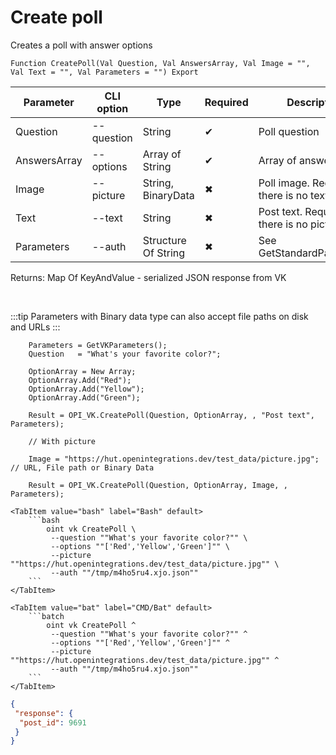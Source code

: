 ﻿---
sidebar_position: 4
description: Create poll and other functions to work with VK in the Open Integration Package, a free open-source integration library for 1C:Enterprise 8, OneScript and CLI
keywords: [1C, 1С, 1С:Enterprise, 1С:Enterprise 8.3, API, Integration, Services, Exchange, OneScript, CLI, VK]
---


# Create poll
 Creates a poll with answer options



`Function CreatePoll(Val Question, Val AnswersArray, Val Image = "", Val Text = "", Val Parameters = "") Export`

  | Parameter | CLI option | Type | Required | Description |
  |-|-|-|-|-|
  | Question | --question | String | &#x2714; | Poll question |
  | AnswersArray | --options | Array of String | &#x2714; | Array of answer options |
  | Image | --picture | String, BinaryData | &#x2716; | Poll image. Required if there is no text |
  | Text | --text | String | &#x2716; | Post text. Required if there is no picture |
  | Parameters | --auth | Structure Of String | &#x2716; | See GetStandardParameters |

  
  Returns:  Map Of KeyAndValue - serialized JSON response from VK

<br/>

:::tip
Parameters with Binary data type can also accept file paths on disk and URLs
:::
<br/>


```bsl title="1C:Enterprise/OneScript code example"
    Parameters = GetVKParameters();
    Question   = "What's your favorite color?";

    OptionArray = New Array;
    OptionArray.Add("Red");
    OptionArray.Add("Yellow");
    OptionArray.Add("Green");

    Result = OPI_VK.CreatePoll(Question, OptionArray, , "Post text", Parameters);

    // With picture

    Image = "https://hut.openintegrations.dev/test_data/picture.jpg"; // URL, File path or Binary Data

    Result = OPI_VK.CreatePoll(Question, OptionArray, Image, , Parameters);
```
 

 <Tabs>
  
    <TabItem value="bash" label="Bash" default>
        ```bash
            oint vk CreatePoll \
             --question ""What's your favorite color?"" \
             --options ""['Red','Yellow','Green']"" \
             --picture ""https://hut.openintegrations.dev/test_data/picture.jpg"" \
             --auth ""/tmp/m4ho5ru4.xjo.json""
        ```
    </TabItem>
  
    <TabItem value="bat" label="CMD/Bat" default>
        ```batch
            oint vk CreatePoll ^
             --question ""What's your favorite color?"" ^
             --options ""['Red','Yellow','Green']"" ^
             --picture ""https://hut.openintegrations.dev/test_data/picture.jpg"" ^
             --auth ""/tmp/m4ho5ru4.xjo.json""
        ```
    </TabItem>
</Tabs>


```json title="Result"
{
 "response": {
  "post_id": 9691
 }
}
```
